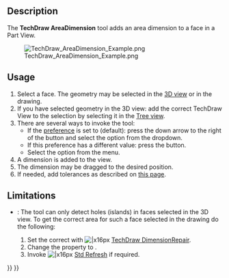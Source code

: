 <languages/>

{{Docnav/it
|[[TechDraw_3PtAngleDimension/it|Quota angolare da 3 punti]]
|[[TechDraw_ExtensionCreateLengthArc/it|Quota lunghezza arco]]
|[[TechDraw_Workbench/it|TechDraw]]
|IconL=TechDraw_3PtAngleDimension.svg
|IconR=TechDraw_ExtensionCreateLengthArc.svg
|IconC=Workbench_TechDraw.svg
}}

<div lang="en" dir="ltr" class="mw-content-ltr">
{{GuiCommand
|Name=TechDraw AreaDimension
|MenuLocation=TechDraw → Dimensions → Insert Area Annotation
|Workbenches=[[TechDraw_Workbench|TechDraw]]
|Version=1.0
|SeeAlso=[[TechDraw_ExtensionAreaAnnotation|TechDraw ExtensionAreaAnnotation]]
}}
</div>

<div lang="en" dir="ltr" class="mw-content-ltr">
== Description ==
</div>

<div lang="en" dir="ltr" class="mw-content-ltr">
The '''TechDraw AreaDimension''' tool adds an area dimension to a face in a Part View.
</div>

[[Image:TechDraw_AreaDimension_Example.png]]
<div lang="en" dir="ltr" class="mw-content-ltr">
{{Caption|Area Dimension of a face with a hole. See [[#Limitations|Limitations]].}}
</div>

<div lang="en" dir="ltr" class="mw-content-ltr">
== Usage ==
</div>

<div lang="en" dir="ltr" class="mw-content-ltr">
# Select a face. The geometry may be selected in the [[3D_view|3D view]] or in the drawing.
# If you have selected geometry in the 3D view: add the correct TechDraw View to the selection by selecting it in the [[Tree_view|Tree view]].
# There are several ways to invoke the tool:
#* If the {{MenuCommand|Dimensioning tools}} [[TechDraw_Preferences#Dimensions|preference]] is set to {{Value|Single tool}} (default): press the down arrow to the right of the {{Button|[[Image:TechDraw_Dimension.svg||x16px]][[Image:Toolbar_flyout_arrow.svg|x16px]]}} button and select the {{MenuCommand|[[Image:TechDraw_AreaDimension.svg|16px]] Insert Area Annotation}} option from the dropdown.
#* If this preference has a different value: press the {{Button|[[Image:TechDraw_AreaDimension.svg|16px]] [[TechDraw_AreaDimension|Insert Area Annotation]]}} button.
#* Select the {{MenuCommand|TechDraw → Dimensions → [[Image:TechDraw_AreaDimension.svg|16px]] Insert Area Annotation}} option from the menu.
# A dimension is added to the view.
# The dimension may be dragged to the desired position.
# If needed, add tolerances as described on [[TechDraw_Geometric_dimensioning_and_tolerancing#Tolerances|this page]].
</div>

<div lang="en" dir="ltr" class="mw-content-ltr">
== Limitations ==
</div>

<div lang="en" dir="ltr" class="mw-content-ltr">
* {{VersionMinus|1.0}}: The tool can only detect holes (islands) in faces selected in the 3D view. To get the correct area for such a face selected in the drawing do the following:
*# Set the correct {{PropertyData|References 3D}} with [[Image:TechDraw_DimensionRepair.svg||x16px]] [[TechDraw_DimensionRepair|TechDraw DimensionRepair]].
*# Change the {{PropertyData|Measure Type}} property to {{Value|True}}.
*# Invoke [[Image:Std_Refresh.svg||x16px]] [[Std_Refresh|Std Refresh]] if required.
</div>


{{Docnav/it
|[[TechDraw_3PtAngleDimension/it|Quota angolare da 3 punti]]
|[[TechDraw_ExtensionCreateLengthArc/it|Quota lunghezza arco]]
|[[TechDraw_Workbench/it|TechDraw]]
|IconL=TechDraw_3PtAngleDimension.svg
|IconR=TechDraw_ExtensionCreateLengthArc.svg
|IconC=Workbench_TechDraw.svg
}}

{{TechDraw_Tools_navi{{#translation:}}}}
{{Userdocnavi{{#translation:}}}}